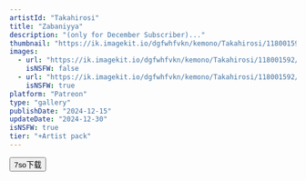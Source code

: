 ```yaml
---
artistId: "Takahirosi"
title: "Zabaniyya"
description: "(only for December Subscriber)..."
thumbnail: "https://ik.imagekit.io/dgfwhfvkn/kemono/Takahirosi/118001592/p31_2_ori_1_JL5zAIfhR.avif?updatedAt=1737623130973"
images:
  - url: "https://ik.imagekit.io/dgfwhfvkn/kemono/Takahirosi/118001592/p31_2_ori_1_JL5zAIfhR.avif?updatedAt=1737623130973"
    isNSFW: false
  - url: "https://ik.imagekit.io/dgfwhfvkn/kemono/Takahirosi/118001592/p31_2_ori_5x2_Jm855CWMd.avif?updatedAt=1737623131086"
    isNSFW: true
platform: "Patreon"
type: "gallery"
publishDate: "2024-12-15"
updateDate: "2024-12-30"
isNSFW: true
tier: "+Artist pack"
---
```



<Button
      isExternal
      isBlock
      variant="flat"
      color="foreground"
      as={Link}
      href="https://pan.7so.top/f/83XYHY/_2_ZABANIYYA.7z"
    >
      7so下载
    </Button>